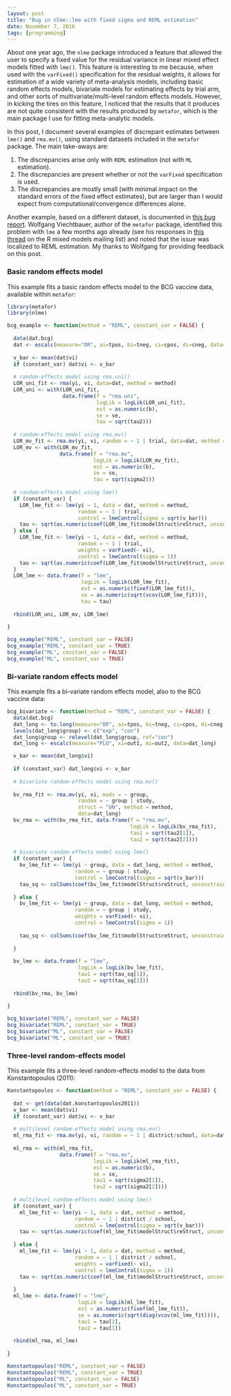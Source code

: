 ```yaml
---
layout: post
title: "Bug in nlme::lme with fixed sigma and REML estimation"
date: November 7, 2016
tags: [programming]
---
```


About one year ago, the `nlme` package introduced a feature that allowed the user to specify a fixed value for the residual variance in linear mixed effect models fitted with `lme()`. This feature is interesting to me because, when used with the `varFixed()` specification for the residual weights, it allows for estimation of a wide variety of meta-analysis models, including basic random effects models, bivariate models for estimating effects by trial arm, and other sorts of multivariate/multi-level random effects models. However, in kicking the tires on this feature, I noticed that the results that it produces are not quite consistent with the results produced by `metafor`, which is the main package I use for fitting meta-analytic models. 

In this post, I document several examples of discrepant estimates between `lme()` and `rma.mv()`, using standard datasets included in the `metafor` package. The main take-aways are:

1. The discrepancies arise only with `REML` estimation (not with `ML` estimation). 
2. The discrepancies are present whether or not the `varFixed` specification is used.
3. The discrepancies are mostly small (with minimal impact on the standard errors of the fixed effect estimates), but are larger than I would expect from computational/convergence differences alone.

Another example, based on a different dataset, is documented in [this bug report](https://bugs.r-project.org/bugzilla3/show_bug.cgi?id=16975). Wolfgang Viechtbauer, author of the `metafor` package, identified this problem with `lme` a few months ago already (see his responses in [this thread](https://stat.ethz.ch/pipermail/r-sig-mixed-models/2016q2/024862.html) on the R mixed models mailing list) and noted that the issue was localized to REML estimation. My thanks to Wolfgang for providing feedback on this post.

### Basic random effects model

This example fits a basic random effects model to the BCG vaccine data, available within `metafor`:

```r
library(metafor)
library(nlme)

bcg_example <- function(method = "REML", constant_var = FALSE) {
  
  data(dat.bcg)
  dat <- escalc(measure="OR", ai=tpos, bi=tneg, ci=cpos, di=cneg, data=dat.bcg)
  
  v_bar <- mean(dat$vi)
  if (constant_var) dat$vi <- v_bar
  
  # random-effects model using rma.uni()
  LOR_uni_fit <- rma(yi, vi, data=dat, method = method)
  LOR_uni <- with(LOR_uni_fit, 
                  data.frame(f = "rma.uni", 
                             logLik = logLik(LOR_uni_fit),
                             est = as.numeric(b), 
                             se = se, 
                             tau = sqrt(tau2)))
  
  # random-effects model using rma.mv()
  LOR_mv_fit <- rma.mv(yi, vi, random = ~ 1 | trial, data=dat, method = method)
  LOR_mv <- with(LOR_mv_fit, 
                 data.frame(f = "rma.mv", 
                            logLik = logLik(LOR_mv_fit),
                            est = as.numeric(b), 
                            se = se, 
                            tau = sqrt(sigma2)))
  
  # random-effects model using lme()
  if (constant_var) {
    LOR_lme_fit <- lme(yi ~ 1, data = dat, method = method, 
                       random = ~ 1 | trial,
                       control = lmeControl(sigma = sqrt(v_bar)))
    tau <- sqrt(as.numeric(coef(LOR_lme_fit$modelStruct$reStruct, unconstrained = FALSE)) * v_bar) 
  } else {
    LOR_lme_fit <- lme(yi ~ 1, data = dat, method = method, 
                       random = ~ 1 | trial,
                       weights = varFixed(~ vi),
                       control = lmeControl(sigma = 1))
    tau <- sqrt(as.numeric(coef(LOR_lme_fit$modelStruct$reStruct, unconstrained = FALSE)))
  }
  LOR_lme <- data.frame(f = "lme", 
                        logLik = logLik(LOR_lme_fit),
                        est = as.numeric(fixef(LOR_lme_fit)), 
                        se = as.numeric(sqrt(vcov(LOR_lme_fit))), 
                        tau = tau)
  
  rbind(LOR_uni, LOR_mv, LOR_lme)
  
}

bcg_example("REML", constant_var = FALSE)
bcg_example("REML", constant_var = TRUE)
bcg_example("ML", constant_var = FALSE)
bcg_example("ML", constant_var = TRUE)
```

### Bi-variate random effects model

This example fits a bi-variate random effects model, also to the BCG vaccine data:

```r
bcg_bivariate <- function(method = "REML", constant_var = FALSE) {
  data(dat.bcg)
  dat_long <- to.long(measure="OR", ai=tpos, bi=tneg, ci=cpos, di=cneg, data=dat.bcg)
  levels(dat_long$group) <- c("exp", "con")
  dat_long$group <- relevel(dat_long$group, ref="con")
  dat_long <- escalc(measure="PLO", xi=out1, mi=out2, data=dat_long)

  v_bar <- mean(dat_long$vi)
  
  if (constant_var) dat_long$vi <- v_bar
  
  # bivariate random-effects model using rma.mv()
  
  bv_rma_fit <- rma.mv(yi, vi, mods = ~ group, 
                       random = ~ group | study, 
                       struct = "UN", method = method,
                       data=dat_long)
  bv_rma <- with(bv_rma_fit, data.frame(f = "rma.mv",
                                        logLik = logLik(bv_rma_fit),
                                        tau1 = sqrt(tau2[1]),
                                        tau2 = sqrt(tau2[2])))
  
  # bivariate random-effects model using lme()
  if (constant_var) {
    bv_lme_fit <- lme(yi ~ group, data = dat_long, method = method, 
                      random = ~ group | study,
                      control = lmeControl(sigma = sqrt(v_bar)))
    tau_sq <- colSums(coef(bv_lme_fit$modelStruct$reStruct, unconstrained = FALSE) * matrix(c(1,0,0, 1,2,1), 3, 2)) * v_bar
    
  } else {
    bv_lme_fit <- lme(yi ~ group, data = dat_long, method = method, 
                      random = ~ group | study,
                      weights = varFixed(~ vi),
                      control = lmeControl(sigma = 1))
    
    tau_sq <- colSums(coef(bv_lme_fit$modelStruct$reStruct, unconstrained = FALSE) * matrix(c(1,0,0, 1,2,1), 3, 2))
    
  }
  
  bv_lme <- data.frame(f = "lme",
                       logLik = logLik(bv_lme_fit),
                       tau1 = sqrt(tau_sq[1]),
                       tau2 = sqrt(tau_sq[2]))
  
  rbind(bv_rma, bv_lme)
  
}

bcg_bivariate("REML", constant_var = FALSE)
bcg_bivariate("REML", constant_var = TRUE)
bcg_bivariate("ML", constant_var = FALSE)
bcg_bivariate("ML", constant_var = TRUE)
```

### Three-level random-effects model

This example fits a three-level random-effects model to the data from Konstantopoulos (2011):

```r
Konstantopoulos <- function(method = "REML", constant_var = FALSE) {
  
  dat <- get(data(dat.konstantopoulos2011))
  v_bar <- mean(dat$vi)
  if (constant_var) dat$vi <- v_bar
  
  # multilevel random-effects model using rma.mv()
  ml_rma_fit <- rma.mv(yi, vi, random = ~ 1 | district/school, data=dat, method = method)
  
  ml_rma <- with(ml_rma_fit, 
                 data.frame(f = "rma.mv", 
                            logLik = logLik(ml_rma_fit),
                            est = as.numeric(b), 
                            se = se, 
                            tau1 = sqrt(sigma2[1]), 
                            tau2 = sqrt(sigma2[2])))
  
  # multilevel random-effects model using lme()
  if (constant_var) {
    ml_lme_fit <- lme(yi ~ 1, data = dat, method = method, 
                      random = ~ 1 | district / school,
                      control = lmeControl(sigma = sqrt(v_bar)))
    tau <- sqrt(as.numeric(coef(ml_lme_fit$modelStruct$reStruct, unconstrained = FALSE)) * v_bar)
    
  } else {
    ml_lme_fit <- lme(yi ~ 1, data = dat, method = method, 
                      random = ~ 1 | district / school,
                      weights = varFixed(~ vi),
                      control = lmeControl(sigma = 1))
    tau <- sqrt(as.numeric(coef(ml_lme_fit$modelStruct$reStruct, unconstrained = FALSE)))
    
  }  
  ml_lme <- data.frame(f = "lme",
                       logLik = logLik(ml_lme_fit),
                       est = as.numeric(fixef(ml_lme_fit)),
                       se = as.numeric(sqrt(diag(vcov(ml_lme_fit)))),
                       tau1 = tau[2],
                       tau2 = tau[1])
  
  rbind(ml_rma, ml_lme)
  
}

Konstantopoulos("REML", constant_var = FALSE)
Konstantopoulos("REML", constant_var = TRUE)
Konstantopoulos("ML", constant_var = FALSE)
Konstantopoulos("ML", constant_var = TRUE)
```

